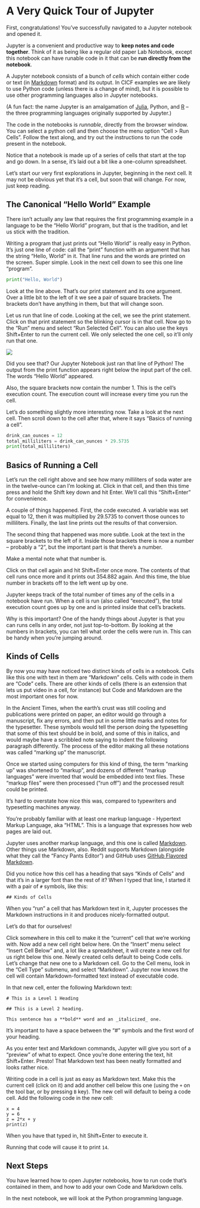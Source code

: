 # A Very Quick Tour of Jupyter

First, congratulations!  You've successfully navigated to a Jupyter
notebook and opened it.

Jupyter is a convenient and productive way to **keep notes and code
together**. Think of it as being like a regular old paper Lab
Notebook, except this notebook can have runable code in it that can be
**run directly from the notebook**.

A Jupyter notebook consists of a bunch of _cells_ which contain either
code or text (in [Markdown] format) and its output.  In CICF examples
we are likely to use Python code (unless there is a change of mind),
but it is possible to use other programming languages also in Jupyter
notebooks.

(A fun fact: the name Jupyter is an amalgamation of [Julia], Python,
and [R] -- the three programming languages originally supported by
Jupyter.)

[Markdown]: https://github.com/adam-p/markdown-here/wiki/Markdown-Cheatsheet
[Julia]: https://julialang.org/
[R]: https://www.r-project.org/

The code in the notebooks is _runnable_, directly from the browser
window.  You can select a python cell and then choose the menu option
"Cell > Run Cells".  Follow the text along, and try out the
instructions to run the code present in the notebook.

Notice that a notebook is made up of a series of cells that start at
the top and go down. In a sense, it's laid out a bit like a one-column
spreadsheet.

Let's start our very first explorations in Jupyter, beginning in the
next cell. It may not be obvious yet that it's a cell, but soon that
will change. For now, just keep reading.

## The Canonical "Hello World" Example

There isn't actually any law that requires the first programming
example in a language to be the "Hello World" program, but that is the
tradition, and let us stick with the tradition.

Writing a program that just prints out "Hello World" is really easy in
Python. It's just one line of code: call the "print" function with an
argument that has the string "Hello, World" in it. That line runs and
the words are printed on the screen. Super simple. Look in the next
cell down to see this one line "program".

```python
print("Hello, World")
```

Look at the line above. That's our print statement and its one
argument. Over a little bit to the left of it we see a pair of square
brackets. The brackets don't have anything in them, but that will
change soon.

Let us run that line of code. Looking at the cell, we see the print
statement. Click on that print statement so the blinking cursor is in
that cell. Now go to the "Run" menu and select "Run Selected Cell".
You can also use the keys Shift+Enter to run the current cell.  We
only selected the one cell, so it'll only run that one.

![](./img/hello-world.png)

Did you see that?  Our Jupyter Notebook just ran that line of Python!
The output from the print function appears right below the input part
of the cell. The words "Hello World" appeared.  

Also, the square brackets now contain the number 1.  This is the
cell's execution count.  The execution count will increase every time
you run the cell.

Let's do something slightly more interesting now. Take a look at the
next cell. Then scroll down to the cell after that, where it says
"Basics of running a cell".

```python
drink_can_ounces = 12
total_milliliters = drink_can_ounces * 29.5735
print(total_milliliters)
```

## Basics of Running a Cell

Let's run the cell right above and see how many milliliters of soda
water are in the twelve-ounce can I'm looking at. Click in that cell,
and then this time press and hold the Shift key down and hit
Enter. We'll call this "Shift+Enter" for convenience.

A couple of things happened. First, the code executed. A variable was
set equal to 12, then it was multiplied by 29.5735 to convert those
ounces to milliliters. Finally, the last line prints out the results
of that conversion.

The second thing that happened was more subtle. Look at the text in
the square brackets to the left of it. Inside those brackets there is
now a number -- probably a "2", but the important part is that there's
a number.

Make a mental note what that number is.

Click on that cell again and hit Shift+Enter once more. The contents
of that cell runs once more and it prints out 354.882 again. And this
time, the blue number in brackets off to the left went up by one.

Jupyter keeps track of the total number of times any of the cells in a
notebook have run. When a cell is run (also called "executed"), the
total execution count goes up by one and is printed inside that cell's
brackets.

Why is this important? One of the handy things about Jupyter is that
you can runs cells in any order, not just top-to-bottom. By looking at
the numbers in brackets, you can tell what order the cells were run
in. This can be handy when you're jumping around.

## Kinds of Cells

By now you may have noticed two distinct kinds of cells in a
notebook. Cells like this one with text in them are "Markdown"
cells. Cells with code in them are "Code" cells. There are other kinds
of cells (there is an extension that lets us put video in a cell, for
instance) but Code and Markdown are the most important ones for now.

In the Ancient Times, when the earth's crust was still cooling and
publications were printed on paper, an editor would go through a
manuscript, fix any errors, and then put in some little marks and
notes for the typesetter. These symbols would tell the person doing
the typesetting that some of this text should be in bold, and some of
this in italics, and would maybe have a scribbled note saying to
indent the following paragraph differently. The process of the editor
making all these notations was called "marking up" the manuscript.

Once we started using computers for this kind of thing, the term
"marking up" was shortened to "markup", and dozens of different
"markup languages" were invented that would be embedded into text
files. These "markup files" were then processed ("run off") and the
processed result could be printed.

It's hard to overstate how nice this was, compared to typewriters and
typesetting machines anyway.

You're probably familiar with at least one markup language - Hypertext
Markup Language, aka "HTML". This is a language that expresses how web
pages are laid out.

Jupyter uses another markup language, and this one is called
[Markdown]. Other things use Markdown, also. Reddit supports Markdown
(alongside what they call the "Fancy Pants Editor") and GitHub uses
[GitHub Flavored Markdown][gfm].

[Markdown]: https://en.wikipedia.org/wiki/Markdown
[gfm]: https://github.github.com/gfm/


Did you notice how this cell has a heading that says "Kinds of Cells"
and that it's in a larger font than the rest of it?  When I typed that
line, I started it with a pair of `#` symbols, like this:

```
## Kinds of Cells
```

When you "run" a cell that has Markdown text in it, Jupyter processes
the Markdown instructions in it and produces nicely-formatted output.

Let's do that for ourselves!

Click somewhere in this cell to make it the "current" cell that we're
working with. Now add a new cell right below here. On the "Insert"
menu select "Insert Cell Below" and, a lot like a spreadsheet, it will
create a new cell for us right below this one.  Newly created cells
default to being Code cells. Let's change that new one to a Markdown
cell. Go to the Cell menu, look in the "Cell Type" submenu, and select
"Markdown". Jupyter now knows the cell will contain Markdown-formatted
text instead of executable code.

In that new cell, enter the following Markdown text:

```
# This is a Level 1 Heading

## This is a Level 2 heading.

This sentence has a **bold** word and an _italicized_ one.
```

It's important to have a space between the "#" symbols and the first
word of your heading.

As you enter text and Markdown commands, Jupyter will give you sort of
a "preview" of what to expect. Once you're done entering the text, hit
Shift+Enter.  Presto!  That Markdown text has been neatly formatted
and looks rather nice.

Writing code in a cell is just as easy as Markdown text. Make this the
current cell (click on it) and add another cell below this one (using
the `+` on the tool bar, or by pressing `B` key).  The new cell will
default to being a code cell. Add the following code in the new cell:

```
x = 4
y = 6
z = 2*x + y
print(z)
```

When you have that typed in, hit Shift+Enter to execute it.

Running that code will cause it to print `14`.

## Next Steps

You have learned how to open Jupyter notebooks, how to run code that's
contained in them, and how to add your own Code and Markdown cells.

In the next notebook, we will look at the Python programming language.
